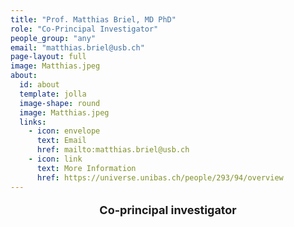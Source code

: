 ```yaml
---
title: "Prof. Matthias Briel, MD PhD"
role: "Co-Principal Investigator"
people_group: "any"
email: "matthias.briel@usb.ch"
page-layout: full
image: Matthias.jpeg
about: 
  id: about
  template: jolla
  image-shape: round
  image: Matthias.jpeg
  links:
    - icon: envelope
      text: Email
      href: mailto:matthias.briel@usb.ch
    - icon: link
      text: More Information
      href: https://universe.unibas.ch/people/293/94/overview
---
```

<div style="text-align: center;">
  <p style="font-size: 18px; font-weight: bold;">Co-principal investigator</p>
</div>